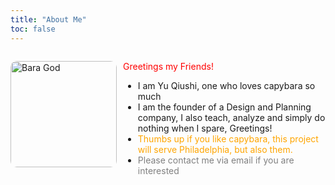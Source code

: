 ```yaml
---
title: "About Me"
toc: false
---
```


<div style="display: flex; gap: 10px; align-items: flex-start;">

<img src="images/bara2.jpg" alt="Bara God" style="width: 170px; border-radius: 10px;">

<div>
  <p><span style="color:red">Greetings my Friends!</span></p>

  - I am Yu Qiushi, one who loves capybara so much
  - I am the founder of a Design and Planning company, I also teach, analyze and simply do nothing when I spare, Greetings!
  - <span style="color:orange">Thumbs up if you like capybara, this project will serve Philadelphia, but also them.</span>
  - <span style="color:gray">Please contact me via email if you are interested</span>
</div>

</div>